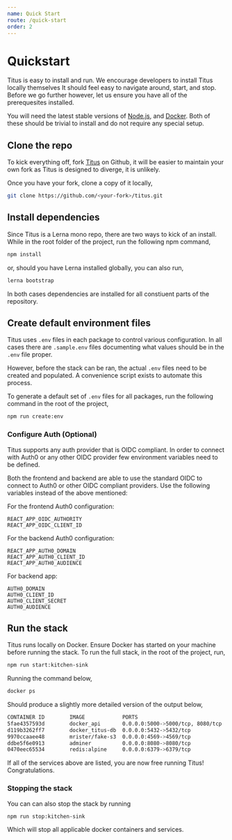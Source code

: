 ```yaml
---
name: Quick Start
route: /quick-start
order: 2
---
```


# Quickstart
Titus is easy to install and run. We encourage developers to install Titus locally themselves It should feel easy to navigate around, start, and stop. Before we go further however, let us ensure you have all of the prerequesites installed. 

You will need the latest stable versions of [Node.js](), and [Docker](). Both of these should be trivial to install and do not require any special setup.

## Clone the repo
To kick everything off, fork [Titus]() on Github, it will be easier to maintain your own fork as Titus is designed to diverge, it is unlikely.

Once you have your fork, clone a copy of it locally,

```sh
git clone https://github.com/<your-fork>/titus.git
```

## Install dependencies
Since Titus is a Lerna mono repo, there are two ways to kick of an install. While in the root folder of the project, run the following npm command,

```sh
npm install
```

or, should you have Lerna installed globally, you can also run,

```sh
lerna bootstrap
```

In both cases dependencies are installed for all constiuent parts of the repository.

## Create default environment files
Titus uses `.env` files in each package to control various configuration. In all cases there are `.sample.env` files documenting what values should be in the `.env` file proper.

However, before the stack can be ran, the actual `.env` files need to be created and populated. A convenience script exists to automate this process. 

To generate a default set of `.env` files for all packages, run the following command in the root of the project,

```sh
npm run create:env
```

### Configure Auth (Optional) 
Titus supports any auth provider that is OIDC compliant. In order to connect with Auth0 or any other OIDC provider few environment variables need to be defined.

Both the frontend and backend are able to use the standard OIDC to connect to Auth0 or other OIDC compliant providers. Use the following variables instead of the above mentioned:

For the frontend Auth0 configuration:
```
REACT_APP_OIDC_AUTHORITY
REACT_APP_OIDC_CLIENT_ID
```

For the backend Auth0 configuration:
```
REACT_APP_AUTH0_DOMAIN
REACT_APP_AUTH0_CLIENT_ID
REACT_APP_AUTH0_AUDIENCE
```

For backend app:

```
AUTH0_DOMAIN
AUTH0_CLIENT_ID
AUTH0_CLIENT_SECRET
AUTH0_AUDIENCE
```

## Run the stack
Titus runs locally on Docker. Ensure Docker has started on your machine before running the stack. To run the full stack, in the root of the project, run,

```sh
npm run start:kitchen-sink
```

Running the command below,

```sh
docker ps
```

Should produce a slightly more detailed version of the output below,

```sh
CONTAINER ID        IMAGE            PORTS                              NAMES
5fae4357593d        docker_api       0.0.0.0:5000->5000/tcp, 8080/tcp   docker_api_1
d119b3262ff7        docker_titus-db  0.0.0.0:5432->5432/tcp             docker_titus-db_1
9970ccaaee48        mrister/fake-s3  0.0.0.0:4569->4569/tcp             docker_s3_1
ddbe5f6e0913        adminer          0.0.0.0:8080->8080/tcp             docker_adminer_1
0470eec65534        redis:alpine     0.0.0.0:6379->6379/tcp             docker_redis_1
```

If all of the services above are listed, you are now free running Titus! Congratulations.

### Stopping the stack
You can can also stop the stack by running

```
npm run stop:kitchen-sink
```

Which will stop all applicable docker containers and services.
